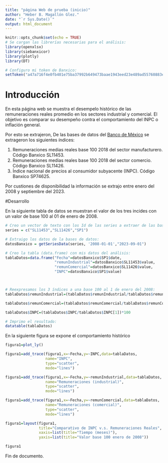 ---
title: "página Web de prueba (inicio)"
author: "Heber B. Magallón Glez."
date: "`r Sys.Date()`"
output: html_document
---

```{r setup, include=FALSE}
knitr::opts_chunk$set(echo = TRUE)
# Se cargan las librerías necesarias para el análisis:
library(openxlsx)
library(siebanxicor)
library(plotly)
library(DT)

# Configuro mi token de Banxico:
setToken("a47a716f4e0fb401e75ba37992b649473baae1943eed23e489ad55760883ec06")
```

# Introducción

En esta página web se muestra el desempelo histórico de las remuneraciones reales promedio en los sectores industrial y comercial. El objetivo es comparar su desempeño contra el comportamiento del INPC o inflación general.

Por esto se extrajeron, De las bases de datos del [Banco de México](https://www.banxico.org.mx/SieAPIRest/service/v1/doc/catalogoSeries#) se extrageron los siguientes índices:

1. Remuneraciones medias reales base 100 2018 del sector manufacturero. Código Banxico SL11453.
2. Remuneraciones medias reales base 100 2018 del sector comercio. Código Banxico SL11426.
3. Índice nacional de precios al consumidor subyacente (INPC). Código Banxico SP74625.

Por custiones de disponibilidad la información se extrajo entre enero del 2008 y septiembre del 2023.

#Desarrollo

En la siguiente tabla de datos se muestran el valor de los tres incides con un valor de base 100 al 01 de enero de 2008.


```{r tablaDatos,echo=FALSE}
# Creo un vector de texto con los Id de las series a extraer de las bases de datos:
series = c("SL11453","SL11426","SP1")

# Extraigo los datos de la bases de datos:
datosBanxico = getSeriesData(series, '2008-01-01',"2023-09-01")

# Creo la tabla (data.frame) con mis datos del análisis:
tablaDatos=data.frame("Fecha"=datosBanxico$SP1$date,
                      "remunIndustrial"=datosBanxico$SL11453$value,
                      "remunComercial"=datosBanxico$SL11426$value,
                      "INPC"=datosBanxico$SP1$value)



# Reexpresamos los 3 índices a una base 100 al 1 de enero del 2008:
tablaDatos$remunIndustrial=(tablaDatos$remunIndustrial/tablaDatos$remunIndustrial[1])*100

tablaDatos$remunComercial=(tablaDatos$remunComercial/tablaDatos$remunComercial[1])*100

tablaDatos$INPC=(tablaDatos$INPC/tablaDatos$INPC[1])*100

# Imprimo el resultado:
datatable(tablaDatos)
```

En la siguiente figura se expone el comportamiento histórico 

```{r grafPlotly1a, echo=FALSE}
figura1=plot_ly()

figura1=add_trace(figura1,x=~Fecha,y=~INPC,data=tablaDatos,
                  name="INPC",
                  type="scatter",
                  mode="lines")

figura1=add_trace(figura1,x=~Fecha,y=~remunIndustrial,data=tablaDatos,
                  name="Remuneraciones (industrial)",
                  type="scatter", 
                  mode="lines")

figura1=add_trace(figura1,x=~Fecha,y=~remunComercial,data=tablaDatos,
                  name="Remuneraciones (comercial)",
                  type="scatter",
                  mode="lines")

figura1=layout(figura1,
               title="Comparativo de INPC v.s. Remuneraciones Reales",
               xaxis=list(title="Tiempo (meses)"),
               yaxis=list(title="Valor base 100 enero de 2008"))

figura1
```

Fin de documento.